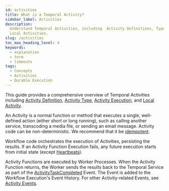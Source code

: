 ```yaml
---
id: activities
title: What is a Temporal Activity?
sidebar_label: Activities
description:
  Understand Temporal Activities, including  Activity Definitions, Types, Executions, idempotency, cancellations, and
  Local Activities.
slug: /activities
toc_max_heading_level: 4
keywords:
  - explanation
  - term
  - timeouts
tags:
  - Concepts
  - Activities
  - Durable Execution
---
```


This guide provides a comprehensive overview of Temporal Activities including
[Activity Definition](/activity-definition), [Activity Type](/activity-definition#activity-type),
[Activity Execution](/activity-execution), and [Local Activity](/local-activity).

An Activity is a normal function or method that executes a single, well-defined action (either short or long running),
such as calling another service, transcoding a media file, or sending an email message. Activity code can be
non-deterministic. We recommend that it be [idempotent](/activity-definition#idempotency).

Workflow code orchestrates the execution of Activities, persisting the results. If an Activity Function Execution fails,
any future execution starts from initial state (except
[Heartbeats](/encyclopedia/detecting-activity-failures#activity-heartbeat)).

Activity Functions are executed by Worker Processes. When the Activity Function returns, the Worker sends the results
back to the Temporal Service as part of the [ActivityTaskCompleted](/references/events#activitytaskcompleted) Event. The
Event is added to the Workflow Execution's Event History. For other Activity-related Events, see
[Activity Events](/workflow-execution/event#activity-events).
